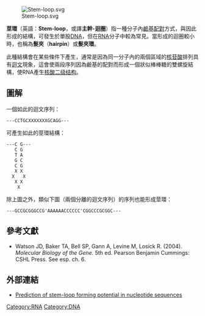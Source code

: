 {{No footnotes|time=2021-04-14T09:17:01+00:00}}

[[File:Stem-loop.svg|thumb]]

'''莖環'''（英語：'''Stem-loop'''，或譯'''主幹-迴圈'''）指一種分子內[[鹼基配對|鹼基配對]]方式，與因此形成的結構，可發生於單股[[DNA|DNA]]，但在[[RNA|RNA]]分子中較為常見。當形成的迴圈較小時，也稱為'''髮夾'''（'''hairpin'''）或'''髮夾環'''。

此種結構會在某些條件下產生，通常是因為同一分子內的兩個區域的[[核苷酸|核苷酸]]排列具有[[迴文|迴文]]現象，這會使兩段序列因為鹼基的配對而形成一個狀似棒棒糖的雙螺旋結構，使RNA產生[[核酸二级结构|核酸二级结构]]。

== 圖解 ==
一個如此的迴文序列：

 ---CCTGCXXXXXXXGCAGG---

可產生如此的莖環結構：

 ---C G---
    C G
    T A
    G C
    C G
    X X
   X   X
    X X
     X

除上圖之外，類似下圖（兩個分離的迴文序列）的序列也能形成莖環：

 ---GCCGCGGGCCG'AAAAAACCCCCC'CGGCCCGCGGC---

== 參考文獻 ==
* Watson JD, Baker TA, Bell SP, Gann A, Levine M, Losick R. (2004). ''Molecular Biology of the Gene.'' 5th ed. Pearson Benjamin Cummings: CSHL Press. See esp. ch. 6.

== 外部連結 ==
* [https://web.archive.org/web/20070928004412/http://miracle.igib.res.in/hfinder/ Prediction of stem-loop forming potential in nucleotide sequences ]

{{生物分子结构}}

[[Category:RNA|Category:RNA]]
[[Category:DNA|Category:DNA]]